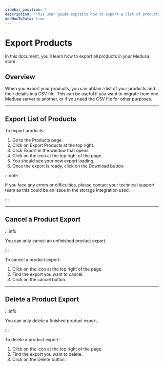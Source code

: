 ```yaml
---
sidebar_position: 4
description: 'This user guide explains how to export a list of products on the Medusa admin.'
addHowToData: true
---
```



# Export Products

In this document, you’ll learn how to export all products in your Medusa store.

## Overview

When you export your products, you can obtain a list of your products and their details in a CSV file. This can be useful if you want to migrate from one Medusa server to another, or if you need the CSV file for other purposes.

---

## Export List of Products

To export products:

1. Go to the Products page.
2. Click on Export Products at the top right.
3. Click Export in the window that opens.
4. Click on the <UiIcon lightIcon="https://res.cloudinary.com/dza7lstvk/image/upload/v1667999016/Medusa%20Docs/UI%20Icons/mWhpxNX_xteuos.png" darkIcon="https://res.cloudinary.com/dza7lstvk/image/upload/v1667999044/Medusa%20Docs/UI%20Icons/tE8LOXk_puyrib.png" alt="bell" /> icon at the top right of the page.
5. You should see your new export loading.
6. Once the export is ready, click on the Download button.

:::note

If you face any errors or difficulties, please contact your technical support team as this could be an issue in the storage integration used.

:::

---

## Cancel a Product Export

:::info

You can only cancel an unfinished product export.

:::

To cancel a product export:

1. Click on the <UiIcon lightIcon="https://res.cloudinary.com/dza7lstvk/image/upload/v1667999016/Medusa%20Docs/UI%20Icons/mWhpxNX_xteuos.png" darkIcon="https://res.cloudinary.com/dza7lstvk/image/upload/v1667999044/Medusa%20Docs/UI%20Icons/tE8LOXk_puyrib.png" alt="bell" /> icon at the top right of the page.
2. Find the export you want to cancel.
3. Click on the cancel button.

---

## Delete a Product Export

:::info

You can only delete a finished product export.

:::

To delete a product export:

1. Click on the <UiIcon lightIcon="https://res.cloudinary.com/dza7lstvk/image/upload/v1667999016/Medusa%20Docs/UI%20Icons/mWhpxNX_xteuos.png" darkIcon="https://res.cloudinary.com/dza7lstvk/image/upload/v1667999044/Medusa%20Docs/UI%20Icons/tE8LOXk_puyrib.png" alt="bell" /> icon at the top right of the page.
2. Find the export you want to delete.
3. Click on the Delete button.